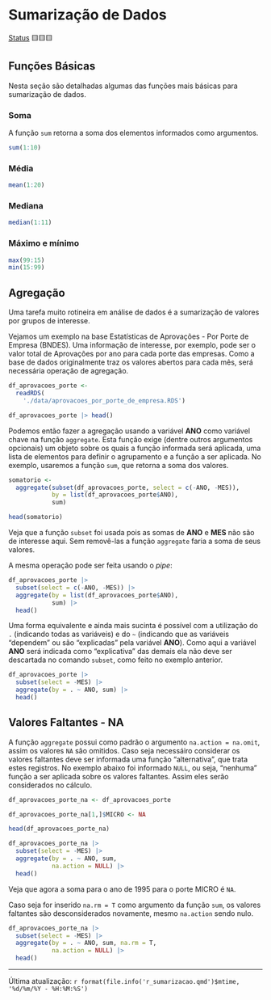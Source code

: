 # Sumarização de Dados

[Status](convencoes.html#status-do-material) 🟨🟨🟨

## Funções Básicas

Nesta seção são detalhadas algumas das funções mais básicas para sumarização de dados.

### Soma

A função `sum` retorna a soma dos elementos informados como argumentos.

```r
sum(1:10)
```

### Média

```r
mean(1:20)
```

### Mediana

```r
median(1:11)
```

### Máximo e mínimo

```r
max(99:15)
min(15:99)
```

## Agregação

Uma tarefa muito rotineira em análise de dados é a sumarização de valores por grupos de interesse.

Vejamos um exemplo na base Estatísticas de Aprovações - Por Porte de Empresa (BNDES). Uma informação de interesse, por exemplo, pode ser o valor total de Aprovações por ano para cada porte das empresas. Como a base de dados originalmente traz os valores abertos para cada mês, será necessária operação de agregação.

```r
df_aprovacoes_porte <-
  readRDS(
    './data/aprovacoes_por_porte_de_empresa.RDS')

df_aprovacoes_porte |> head()
```

Podemos então fazer a agregação usando a variável **ANO** como variável chave na função `aggregate`. Esta função exige (dentre outros argumentos opcionais) um objeto sobre os quais a função informada será aplicada, uma lista de elementos para definir o agrupamento e a função a ser aplicada. No exemplo, usaremos a função `sum`, que retorna a soma dos valores.

```r
somatorio <-
  aggregate(subset(df_aprovacoes_porte, select = c(-ANO, -MES)),
            by = list(df_aprovacoes_porte$ANO),
            sum)

head(somatorio)
```

Veja que a função `subset` foi usada pois as somas de **ANO** e **MES** não são de interesse aqui. Sem removê-las a função `aggregate` faria a soma de seus valores.

A mesma operação pode ser feita usando o *pipe*:

```r
df_aprovacoes_porte |>
  subset(select = c(-ANO, -MES)) |> 
  aggregate(by = list(df_aprovacoes_porte$ANO),
            sum) |> 
  head()
```

Uma forma equivalente e ainda mais sucinta é possível com a utilização do `.` (indicando todas as variáveis) e do `~` (indicando que as variáveis "dependem" ou são "explicadas" pela variável **ANO**). Como aqui a variável **ANO** será indicada como "explicativa" das demais ela não deve ser descartada no comando `subset`, como feito no exemplo anterior.

```r
df_aprovacoes_porte |>
  subset(select = -MES) |> 
  aggregate(by = . ~ ANO, sum) |> 
  head()
```

## Valores Faltantes - NA

A função `aggregate` possui como padrão o argumento `na.action = na.omit`, assim os valores `NA` são omitidos. Caso seja necessáiro considerar os valores faltantes deve ser informada uma função "alternativa", que trata estes registros. No exemplo abaixo foi informado `NULL`, ou seja, "nenhuma" função a ser aplicada sobre os valores faltantes. Assim eles serão considerados no cálculo.

```r
df_aprovacoes_porte_na <- df_aprovacoes_porte

df_aprovacoes_porte_na[1,]$MICRO <- NA

head(df_aprovacoes_porte_na)

df_aprovacoes_porte_na |>
  subset(select = -MES) |>
  aggregate(by = . ~ ANO, sum, 
            na.action = NULL) |>
  head()
```

Veja que agora a soma para o ano de 1995 para o porte MICRO é `NA`.

Caso seja for inserido `na.rm = T` como argumento da função `sum`, os valores faltantes são desconsiderados novamente, mesmo `na.action` sendo nulo.

```r
df_aprovacoes_porte_na |>
  subset(select = -MES) |>
  aggregate(by = . ~ ANO, sum, na.rm = T,
            na.action = NULL) |>
  head()
```

------------------------------------------------------------------------

Última atualização: `r format(file.info('r_sumarizacao.qmd')$mtime, '%d/%m/%Y - %H:%M:%S')`
